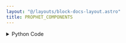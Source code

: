 ```yaml
---
layout: "@/layouts/block-docs-layout.astro"
title: PROPHET_COMPONENTS
---
```



<PythonDocsDisplay docstring={docstring} />
<AppDisplay app={app} />

<details>
<summary>Python Code</summary>
```python
from flojoy import flojoy, run_in_venv, DataFrame, Plotly


@flojoy
@run_in_venv(
    pip_dependencies=[
        "prophet==1.1.5",
    ]
)
def PROPHET_COMPONENTS(default: DataFrame, periods: int = 365) -> Plotly:
    """The PROPHET_COMPONENTS node plots the components of the prophet model trained in the PROPHET_PREDICT node.

    This is the output plotly graph from the 'plot_components_plotly' function from 'prophet.plot'.
    It expects the trained Prophet model from the PROPHET_PREDICT node as input.

    If 'run_forecast' was True in that node, the forecasted dataframe will be available as the 'm' attribute of the default input.
    Otherwise, this will make the predictions on the raw dataframe (in which case it will be the 'm' attribute of the default input).

    You can tell if that forecasted dataframe is available via the 'extra' field of data input, 'run_forecast' (data.extra["run_forecast"]).

    Inputs
    ------
    default : DataFrame
        the DataContainer to be visualized

    data : DataContainer
        the DataContainer that holds prophet model and forecast data in the 'extra' field


    Parameters
    ----------
    periods : int
        The number of periods out to predict.
        Only used if the node passed into this node (i.e. PROPHET_PREDICT) did NOT return the forecast.
        If the forecast was included in the DataContainer, this parameter will be ignored.

        Default = 365

    Returns
    -------
    Plotly
        the DataContainer containing the Plotly visualization of the prophet model
    """

    import os
    import sys
    import prophet

    import pandas as pd
    import numpy as np

    from prophet.plot import plot_components_plotly
    from prophet.serialize import model_from_json

    def _make_dummy_dataframe_for_prophet():
        """Generate random time series data to test if prophet works"""
        start_date = pd.Timestamp("2023-01-01")
        end_date = pd.Timestamp("2023-07-20")
        num_days = (end_date - start_date).days + 1
        timestamps = pd.date_range(start=start_date, end=end_date, freq="D")
        data = np.random.randn(num_days)  # Random data points
        df = pd.DataFrame({"ds": timestamps, "ys": data})
        df.rename(
            columns={df.columns[0]: "ds", df.columns[1]: "y"}, inplace=True
        )  # PROPHET model expects first column to be `ds` and second to be `y`
        return df

    def _apply_macos_prophet_hotfix():
        """This is a hotfix for MacOS. See https://github.com/facebook/prophet/issues/2250#issuecomment-1559516328 for more detail"""

        if sys.platform != "darwin":
            return

        # Test if prophet works (i.e. if the hotfix had already been applied)
        try:
            _dummy_df = _make_dummy_dataframe_for_prophet()
            prophet.Prophet().fit(_dummy_df)
        except RuntimeError:
            print("Could not run prophet, applying hotfix...")
        else:
            return

        prophet_dir = prophet.__path__[0]  # type: ignore
        # Get stan dir
        stan_dir = os.path.join(prophet_dir, "stan_model")
        # Find cmdstan-xxxxx dir
        cmdstan_basename = [x for x in os.listdir(stan_dir) if x.startswith("cmdstan")]
        assert len(cmdstan_basename) == 1, "Could not find cmdstan dir"
        cmdstan_basename = cmdstan_basename[0]
        # Run (from stan_dir) : install_name_tool -add_rpath @executable_path/<CMDSTAN_BASENAME>/stan/lib/stan_math/lib/tbb prophet_model.bin
        cmd = f"install_name_tool -add_rpath @executable_path/{cmdstan_basename}/stan/lib/stan_math/lib/tbb prophet_model.bin"
        cwd = os.getcwd()
        os.chdir(stan_dir)
        return_code = os.system(cmd)
        os.chdir(cwd)
        if return_code != 0:
            raise RuntimeError("Could not apply hotfix")

    _apply_macos_prophet_hotfix()

    extra = default.extra
    if not extra or "prophet" not in extra:
        raise ValueError(
            "Prophet model must be available in DataContainer 'extra' key to plot"
        )

    node_name = __name__.split(".")[-1]

    model = model_from_json(extra["prophet"])
    if extra.get("run_forecast"):
        forecast = default.m
    else:
        future = model.make_future_dataframe(periods=periods)
        forecast = model.predict(future)

    fig = plot_components_plotly(model, forecast)
    fig.update_layout(
        dict(title=node_name, autosize=True, template={}, height=None, width=None),
        overwrite=True,
    )

    return Plotly(fig=fig)

```
[Find this Flojoy Block on GitHub](https://github.com/flojoy-ai/blocks/blob/main/blocks/VISUALIZERS/PLOTLY/PROPHET_COMPONENTS/PROPHET_COMPONENTS.py)
</details>


## Example
